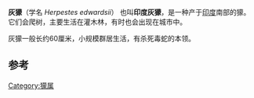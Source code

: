 {{Speciesbox
| name = 灰獴
| status = LC | status_system = IUCN3.1
| status_ref = <ref name=iucn>{{IUCN2008|assessors=Choudhury, A., Wozencraft, C., Muddapa, D., Yonzon, P., Jennings, A. & Geraldine, V. |year=2008|id=41611|title=Herpestes edwardsii|downloaded=2009-3-22}}</ref>
| genus = Herpestes
| species = edwardsii
| authority = É. Geoffroy Saint-Hilaire, 1818
}}

'''灰獴'''（学名 ''Herpestes edwardsii''） 也叫'''印度灰獴'''，是一种产于[[印度|印度]]南部的獴。它们会爬树，主要生活在灌木林，有时也会出现在城市中。

灰獴一般长约60厘米，小规模群居生活，有杀死毒蛇的本领。

==参考==
{{reflist}}
{{Taxonbar|from=Q613760}}

[[Category:獴属|Category:獴属]]


{{mammal-stub}}